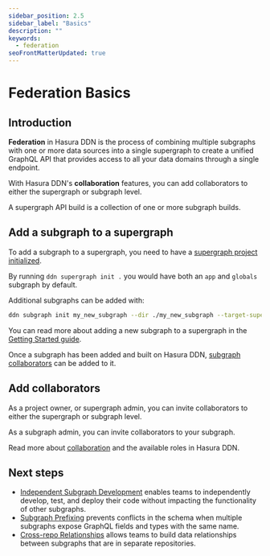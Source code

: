 ```yaml
---
sidebar_position: 2.5
sidebar_label: "Basics"
description: ""
keywords:
  - federation
seoFrontMatterUpdated: true
---
```


# Federation Basics


## Introduction

**Federation** in Hasura DDN is the process of combining multiple subgraphs with one or more data sources into a single
supergraph to create a unified GraphQL API that provides access to all your data domains through a single endpoint.

With Hasura DDN's **collaboration** features, you can add collaborators to either the supergraph or subgraph level.

A supergraph API build is a collection of one or more subgraph builds.

## Add a subgraph to a supergraph

To add a subgraph to a supergraph, you need to have a
[supergraph project initialized](/getting-started/build/01-init-supergraph.mdx).

By running `ddn supergraph init .` you would have both an `app` and `globals` subgraph by default.

Additional subgraphs can be added with:

```bash title="Add a subgraph to a supergraph:"
ddn subgraph init my_new_subgraph --dir ./my_new_subgraph --target-supergraph ./supergraph.yaml
```

You can read more about adding a new subgraph to a supergraph in the
[Getting Started guide](/getting-started/build/02-init-subgraph.mdx).

Once a subgraph has been added and built on Hasura DDN, [subgraph collaborators](/hasura-cloud/collaborate/invite.mdx)
can be added to it.

## Add collaborators

As a project owner, or supergraph admin, you can invite collaborators to either the supergraph or subgraph level.

As a subgraph admin, you can invite collaborators to your subgraph.

Read more about [collaboration](/hasura-cloud/collaborate/invite.mdx) and the available roles in Hasura DDN.

## Next steps

- [Independent Subgraph Development](/federation/independent-subgraph-development.mdx) enables teams to independently
  develop, test, and deploy their code without impacting the functionality of other subgraphs.
- [Subgraph Prefixing](/federation/subgraph-prefixing.mdx) prevents conflicts in the schema when multiple subgraphs
  expose GraphQL fields and types with the same name.
- [Cross-repo Relationships](/federation/cross-repo-relationships.mdx) allows teams to build data relationships between
  subgraphs that are in separate repositories.
